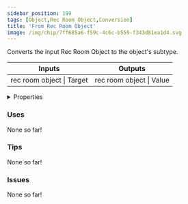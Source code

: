 ```yaml
---
sidebar_position: 199
tags: [Object,Rec Room Object,Conversion]
title: 'From Rec Room Object'
image: /img/chip/7ff685a6-f59c-4c6c-b559-f343d81ea1d4.svg
---
```


Converts the input Rec Room Object to the object's subtype.



<IChip uuid="7ff685a6-f59c-4c6c-b559-f343d81ea1d4"/>

<table><thead><tr><th>Inputs</th><th>Outputs</th></tr></thead><tbody><tr><td>rec room object | Target</td><td>rec room object | Value</td></tr></tbody></table>

<details>
  <summary>Properties</summary>
  <div>
    <div>
    <table>
      <tbody>
        <tr>
          <td>Is beta required?</td>
          <td>No</td>
        </tr>
        <tr>
          <td>Is chip a trolling risk?</td>
          <td>No</td>
        </tr>
        <tr>
          <td>Is chip a role assignment risk?</td>
          <td>No</td>
        </tr>
        <tr>
          <td>Chip UUID</td>
          <td>7ff685a6-f59c-4c6c-b559-f343d81ea1d4</td>
        </tr>
        <tr>
          <td>Room availability</td>
          <td>Available everywhere</td>
        </tr>
      </tbody>
    </table>
    </div>
  </div>
</details>

### Uses

None so far!

### Tips

None so far!

### Issues

None so far!